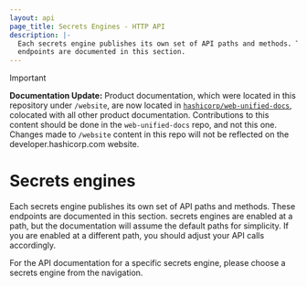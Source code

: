 ```yaml
---
layout: api
page_title: Secrets Engines - HTTP API
description: |-
  Each secrets engine publishes its own set of API paths and methods. These
  endpoints are documented in this section.
---
```


> [!IMPORTANT]  
> **Documentation Update:** Product documentation, which were located in this repository under `/website`, are now located in [`hashicorp/web-unified-docs`](https://github.com/hashicorp/web-unified-docs), colocated with all other product documentation. Contributions to this content should be done in the `web-unified-docs` repo, and not this one. Changes made to `/website` content in this repo will not be reflected on the developer.hashicorp.com website.

# Secrets engines

Each secrets engine publishes its own set of API paths and methods. These
endpoints are documented in this section. secrets engines are enabled at a path,
but the documentation will assume the default paths for simplicity. If you are
enabled at a different path, you should adjust your API calls accordingly.

For the API documentation for a specific secrets engine, please choose a secrets
engine from the navigation.
